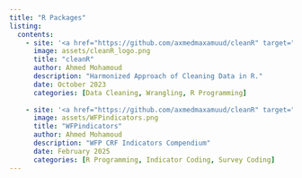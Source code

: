 ```yaml
---
title: "R Packages"
listing:
  contents: 
    - site: '<a href="https://github.com/axmedmaxamuud/cleanR" target="_blank">https://github.com/axmedmaxamuud/cleanR</a>'
      image: assets/cleanR_logo.png
      title: "cleanR"
      author: Ahmed Mohamoud
      description: "Harmonized Approach of Cleaning Data in R."
      date: October 2023
      categories: [Data Cleaning, Wrangling, R Programming]
      
    - site: '<a href="https://github.com/axmedmaxamuud/cleanR" target="_blank">https://github.com/axmedmaxamuud/cleanR</a>'
      image: assets/WFPindicators.png
      title: "WFPindicators"
      author: Ahmed Mohamoud
      description: "WFP CRF Indicators Compendium"
      date: February 2025
      categories: [R Programming, Indicator Coding, Survey Coding]
---
```

